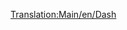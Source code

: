 [[Translation:Main/en/Dash]]{{Template:Treinen/Nl
|Naam="Dash"
|Afbeelding=[[File:en/Dash.png]]
|Kosten=£16,406 ($32.812)
|Snelheid=120 km/h (75 mph)
|Gewicht=38 t
|Kracht=700 pk (523 kW)
|Onderhoudskosten=£1,066 ($2.132)
|Ontworpen=1984
|Levensduur=15
|Capaciteit=80 passagiers
|Omschrijving=De Dash DMU is net zoals de [[Main/nl/Manley-Morel DMU|Manley-Morel DMU]] een meerdelig passagierstreinstel op diesel dat geleverd wordt in eenheden van 2 wagons met een iets betere snelheid, kracht en capaciteit.

Deze treinen zijn alleen geschikt voor licht transport van passagiers, dit mede door de beperkte kracht van de trein om meer goederen en wagons voort te trekken. Je kan meerdere eenheden toevoegen om de kracht en capaciteit te verhogen (zoals de echte DMU stijl), maar je blijft zitten met een beperkte snelheid van 120 km/h. De [[Main/nl/SH "125"|SH "125"]] of, later, de [[Main/nl/T.I.M|"T.I.M."]] zouden eigenlijk de beter optie zijn.

Opletten geblazen als je deze trein gebruikt, want je mag deze trein als te traag ondervinden in combinatie met andere treinen, met ophoping als gevolg. Het is echt aangeraden om deze treinen ofwel te vervangen door betere treinen ofwel om [[Main/en/Double-Tracks|inhaalsecties (EN)]] te plaatsen.
|Real-life=Dit is de zogezegde tweede generatie (zonder rekening te houden met de 14x series "railbuses") van de [http://www.wikipedia.org/wiki/British_Class_150 Class 150 'sprinter' (EN)] (daarmee ook de naam 'Dash') uit het midden van de jaren 1980, met als doel de eerdere DMU generatie uit de jaren '50-'60 te vervangen. Ze waren een belangrijk deel van de lokale spoorwegen van de Britse 'Regional Railways' tot de privatisering tussen de jaren '90 en '96. Ze zijn op de dag van vandaag nog steeds de werkpaarden van de plattelands- en druk bewoonde lijnen.
}}